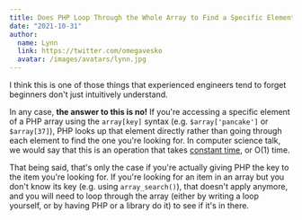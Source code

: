```yaml
---
title: Does PHP Loop Through the Whole Array to Find a Specific Element?
date: "2021-10-31"
author:
  name: Lynn
  link: https://twitter.com/omegavesko
  avatar: /images/avatars/lynn.jpg
---
```


I think this is one of those things that experienced engineers tend to forget beginners don't just intuitively understand.

In any case, **the answer to this is no!** If you're accessing a specific element of a PHP array using the `array[key]` syntax (e.g. `$array['pancake']` or `$array[37]`), PHP looks up that element directly rather than going through each element to find the one you're looking for. In computer science talk, we would say that this is an operation that takes [constant time](https://en.wikipedia.org/wiki/Time_complexity), or O(1) time.

That being said, that's only the case if you're actually giving PHP the key to the item you're looking for. If you're looking for an item in an array but you don't know its key (e.g. using `array_search()`), that doesn't apply anymore, and you will need to loop through the array (either by writing a loop yourself, or by having PHP or a library do it) to see if it's in there.
